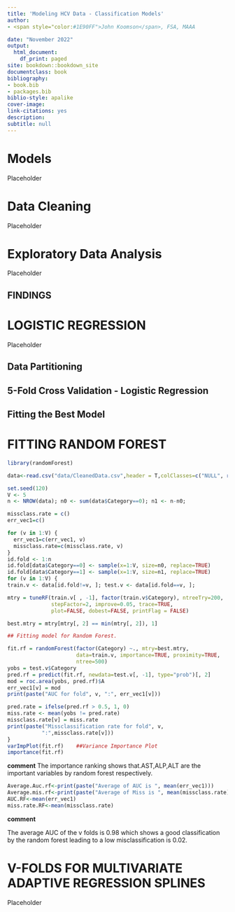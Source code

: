 ```yaml
--- 
title: 'Modeling HCV Data - Classification Models'
author:
- <span style="color:#1E90FF">John Koomson</span>, FSA, MAAA

date: "November 2022"
output:
  html_document:
    df_print: paged
site: bookdown::bookdown_site
documentclass: book
bibliography:
- book.bib
- packages.bib
biblio-style: apalike
cover-image: 
link-citations: yes
description:
subtitle: null
---
```


# Models {-}

Placeholder



<!--chapter:end:index.Rmd-->


# Data Cleaning {#data}

Placeholder



<!--chapter:end:01-CleanData.Rmd-->


# Exploratory Data Analysis {#dataanalysis}

Placeholder


## FINDINGS

<!--chapter:end:02-EDA.Rmd-->


# LOGISTIC REGRESSION

Placeholder


## Data Partitioning
## 5-Fold Cross Validation - Logistic Regression
## Fitting the Best Model

<!--chapter:end:03-Logistic.Rmd-->

# FITTING RANDOM FOREST


```r
library(randomForest)
```


```r
data<-read.csv("data/CleanedData.csv",header = T,colClasses=c("NULL", rep(NA, 13)))

set.seed(120)
V <- 5
n <- NROW(data); n0 <- sum(data$Category==0); n1 <- n-n0;

missclass.rate = c()
err_vec1=c()

for (v in 1:V) {
  err_vec1=c(err_vec1, v)
  missclass.rate=c(missclass.rate, v)
}
id.fold <- 1:n
id.fold[data$Category==0] <- sample(x=1:V, size=n0, replace=TRUE)
id.fold[data$Category==1] <- sample(x=1:V, size=n1, replace=TRUE)
for (v in 1:V) {
train.v <- data[id.fold!=v, ]; test.v <- data[id.fold==v, ];

mtry = tuneRF(train.v[ , -1], factor(train.v$Category), ntreeTry=200,
              stepFactor=2, improve=0.05, trace=TRUE, 
              plot=FALSE, dobest=FALSE, printFlag = FALSE)

best.mtry = mtry[mtry[, 2] == min(mtry[, 2]), 1]

## Fitting model for Random Forest.

fit.rf = randomForest(factor(Category) ~., mtry=best.mtry,
                      data=train.v, importance=TRUE, proximity=TRUE,
                      ntree=500)
yobs = test.v$Category
pred.rf = predict(fit.rf, newdata=test.v[, -1], type="prob")[, 2]
mod = roc.area(yobs, pred.rf)$A
err_vec1[v] = mod
print(paste("AUC for fold", v, ":", err_vec1[v]))

pred.rate = ifelse(pred.rf > 0.5, 1, 0)
miss.rate <- mean(yobs != pred.rate)
missclass.rate[v] = miss.rate
print(paste("Missclassification rate for fold", v,
           ":",missclass.rate[v]))
}
varImpPlot(fit.rf)    ##Variance Importance Plot
importance(fit.rf)  
```

**comment**
The importance ranking shows that.AST,ALP,ALT are the important variables by random forest respectively.


```r
Average.Auc.rf<-print(paste("Average of AUC is ", mean(err_vec1)))
Average.mis.rf<-print(paste("Average of Miss is ", mean(missclass.rate)))
AUC.RF<-mean(err_vec1)
miss.rate.RF<-mean(missclass.rate)
```
**comment**

The average AUC of the v folds is 0.98 which shows a good classification by the random forest leading to a low misclassification is 0.02.

<!--chapter:end:04-RandomForest.Rmd-->


# V-FOLDS FOR MULTIVARIATE ADAPTIVE REGRESSION SPLINES 

Placeholder



<!--chapter:end:05-MARS.Rmd-->

